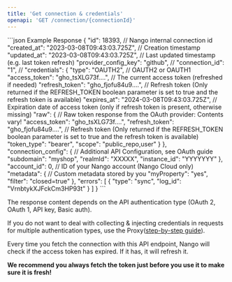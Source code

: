 ```yaml
---
title: 'Get connection & credentials'
openapi: 'GET /connection/{connectionId}'
---
```


<ResponseExample>
  ```json Example Response
{
    "id": 18393,                                  // Nango internal connection id
    "created_at": "2023-03-08T09:43:03.725Z",     // Creation timestamp
    "updated_at": "2023-03-08T09:43:03.725Z",     // Last updated timestamp (e.g. last token refresh)
    "provider_config_key": "github",              // <INTEGRATION-ID>
    "connection_id": "1",                         // <CONNECTION-ID>
    "credentials": {
        "type": "OAUTH2",                         // OAUTH2 or OAUTH1
        "access_token": "gho_tsXLG73f....",       // The current access token (refreshed if needed)
        "refresh_token": "gho_fjofu84u9....",     // Refresh token (Only returned if the REFRESH_TOKEN boolean parameter is set to true and the refresh token is available)
        "expires_at": "2024-03-08T09:43:03.725Z", // Expiration date of access token (only if refresh token is present, otherwise missing)
        "raw": {                                  // Raw token response from the OAuth provider: Contents vary!
            "access_token": "gho_tsXLG73f....",
            "refresh_token": "gho_fjofu84u9....", // Refresh token (Only returned if the REFRESH_TOKEN boolean parameter is set to true and the refresh token is available)
            "token_type": "bearer",
            "scope": "public_repo,user"
        }
    },
    "connection_config": {                        // Additional API Configuration, see OAuth guide
        "subdomain": "myshop",
        "realmId": "XXXXX",
        "instance_id": "YYYYYYY"
    },                      
    "account_id": 0,                              // ID of your Nango account (Nango Cloud only)
    "metadata": {                                 // Custom metadata stored by you
        "myProperty": "yes",
        "filter": "closed=true"
    },
    "errors": [
        {
            "type": "sync",
            "log_id": "VrnbtykXJFckCm3HP93t"
        }
    ]
}
  ```
</ResponseExample>

<Info>

The response content depends on the API authentication type (OAuth 2, OAuth 1, API key, Basic auth). 

If you do not want to deal with collecting & injecting credentials in requests for multiple authentication types, use the Proxy([step-by-step guide](/integrate/guides/proxy-requests-to-an-api)).

</Info>

<Tip>
Every time you fetch the connection with this API endpoint, Nango will check if the access token has expired. If it has, it will refresh it.

**We recommend you always fetch the token just before you use it to make sure it is fresh!**

</Tip>
